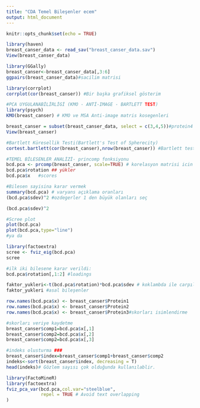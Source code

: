 ```yaml
---
title: "CDA Temel Bileşenler ecem"
output: html_document
---
```


```r
knitr::opts_chunk$set(echo = TRUE)
```

```r
library(haven)
breast_canser_data <- read_sav("breast_canser_data.sav")
View(breast_canser_data)
```

```r
library(GGally)
breast_canser<-breast_canser_data[,3:6] 
ggpairs(breast_canser_data)#sacilim matrisi
```


```r
library(corrplot)
corrplot(cor(breast_canser)) #Bir başka grafiksel gösterim
```


```r
#PCA UYGULANABİLİRLİGİ (KMO - ANTİ-IMAGE - BARTLETT TEST)
library(psych)
KMO(breast_canser) # KMO ve MSA Anti-image matris kosegenleri
```

```r
breast_canser = subset(breast_canser_data, select = c(3,4,5))#protein4 değişkenimizi çıkarıyoruz.
View(breast_canser)
```


```r
#Bartlett Küresellik Testi(Bartlett's Test of Spherecity) 
cortest.bartlett(cor(breast_canser),nrow(breast_canser)) #Bartlett test 
```

```r
#TEMEL BİLESENLER ANALİZİ- princomp fonksiyonu
bcd.pca <- prcomp(breast_canser, scale=TRUE) # korelasyon matrisi icin scale=TRUE yaz 
bcd.pca$rotation ## yükler
bcd.pca$x   #scores
```


```r
#Bilesen sayisina karar vermek
summary(bcd.pca) # varyans açıklama oranları 
(bcd.pca$sdev)^2 #ozdegerler 1 den büyük olanları seç
```

```r
(bcd.pca$sdev)^2
```


```r
#Scree plot
plot(bcd.pca)
plot(bcd.pca,type="line")
#ya da 
```

```r
library(factoextra)
scree <- fviz_eig(bcd.pca)
scree
```


```r
#ilk iki bilesene karar verildi:
bcd.pca$rotation[,1:2] #loadings

```

```r
faktor_yukleri<-t(bcd.pca$rotation)*bcd.pca$sdev # koklambda ile carpılmıs hali bu da bizi faktore goturuyor
faktor_yukleri #asal bileşenler
```

```r
row.names(bcd.pca$x) <- breast_canser$Protein1
row.names(bcd.pca$x) <- breast_canser$Protein2
row.names(bcd.pca$x) <- breast_canser$Protein3#skorları isimlendirme 
```

```r
#skorları veriye kaydetme
breast_canser$comp1=bcd.pca$x[,1] 
breast_canser$comp2=bcd.pca$x[,2] 
breast_canser$comp2=bcd.pca$x[,3] 

```

```r
#indeks olusturma ### 
breast_canser$index=breast_canser$comp1+breast_canser$comp2
indeks<-sort(breast_canser$index, decreasing = T)
head(indeks)# Gözlem sayısı çok olduğunda kullanılablir.
```

```r
library(FactoMineR)
library(factoextra)
fviz_pca_var(bcd.pca,col.var="steelblue",
             repel = TRUE # Avoid text overlapping
)
```














